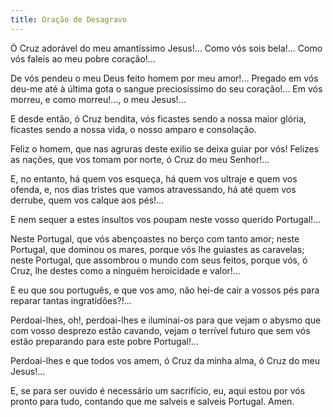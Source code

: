 ```yaml
---
title: Oração de Desagravo
---
```


Ó Cruz adorável do meu amantíssimo Jesus!... Como vós sois bela!... Como vós faleis ao meu pobre coração!...

De vós pendeu o meu Deus feito homem por meu amor!... Pregado em vós deu-me até à última gota o sangue preciosíssimo do seu coração!... Em vós morreu, e como morreu!..., o meu Jesus!...

E desde então, ó Cruz bendita, vós ficastes sendo a nossa maior glória, ficastes sendo a nossa vida, o nosso amparo e consolação.

Feliz o homem, que nas agruras deste exilio se deixa guiar por vós! Felizes as nações, que vos tomam por norte, ó Cruz do meu Senhor!...

E, no entanto, há quem vos esqueça, há quem vos ultraje e quem vos ofenda, e, nos dias tristes que vamos atravessando, há até quem vos derrube, quem vos calque aos pés!...

E nem sequer a estes insultos vos poupam neste vosso querido Portugal!...

Neste Portugal, que vós abençoastes no berço com tanto amor; neste Portugal, que dominou os mares, porque vós lhe guiastes as caravelas; neste Portugal, que assombrou o mundo com seus feitos, porque vós, ó Cruz, lhe destes como a ninguém heroicidade e valor!...

E eu que sou português, e que vos amo, não hei-de cair a vossos pés para reparar tantas ingratidões?!...

Perdoai-lhes, oh!, perdoai-lhes e iluminai-os para que vejam o abysmo que com vosso desprezo estão cavando, vejam o terrível futuro que sem vós estão preparando para este pobre Portugal!...

Perdoai-lhes e que todos vos amem, ó Cruz da minha alma, ó Cruz do meu Jesus!...

E, se para ser ouvido é necessário um sacrifício, eu, aqui estou por vós pronto para tudo, contando que me salveis e salveis Portugal. Amen.
